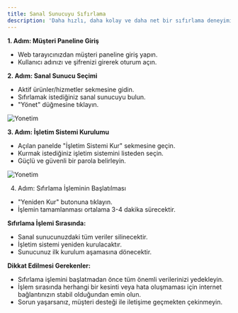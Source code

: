 ```yaml
---
title: Sanal Sunucuyu Sıfırlama
description: 'Daha hızlı, daha kolay ve daha net bir sıfırlama deneyimi için rehberimizi takip edin!'
---
```


**1. Adım: Müşteri Paneline Giriş**
- Web tarayıcınızdan müşteri paneline giriş yapın.
- Kullanıcı adınızı ve şifrenizi girerek oturum açın.

**2. Adım: Sanal Sunucu Seçimi**
- Aktif ürünler/hizmetler sekmesine gidin.
- Sıfırlamak istediğiniz sanal sunucuyu bulun.
- "Yönet" düğmesine tıklayın.

<img
  src="https://media.discordapp.net/attachments/700411766659612712/1253347212751278092/image.png?ex=6675860d&is=6674348d&hm=70008179b0de7ab4568479028be11b06d6ab512e1f74da6832dd781e93efb1bd&=&format=webp&quality=lossless&width=728&height=147"
  alt="Yonetim"
/>

**3. Adım: İşletim Sistemi Kurulumu**

- Açılan panelde "İşletim Sistemi Kur" sekmesine geçin.
- Kurmak istediğiniz işletim sistemini listeden seçin.
- Güçlü ve güvenli bir parola belirleyin.

<img
  src="https://media.discordapp.net/attachments/1251481867459493969/1253354552535810078/image.png?ex=66758ce3&is=66743b63&hm=1e75212b9649c199375b02e9eda9c33050432ede16094d073a0542235a324c43&=&format=webp&quality=lossless&width=643&height=654"
  alt="Yonetim"
/>

4. Adım: Sıfırlama İşleminin Başlatılması
- "Yeniden Kur" butonuna tıklayın.
- İşlemin tamamlanması ortalama 3-4 dakika sürecektir.

**Sıfırlama İşlemi Sırasında:**
- Sanal sunucunuzdaki tüm veriler silinecektir.
- İşletim sistemi yeniden kurulacaktır.
- Sunucunuz ilk kurulum aşamasına dönecektir.

**Dikkat Edilmesi Gerekenler:**
- Sıfırlama işlemini başlatmadan önce tüm önemli verilerinizi yedekleyin.
- İşlem sırasında herhangi bir kesinti veya hata oluşmaması için internet bağlantınızın stabil olduğundan emin olun.
- Sorun yaşarsanız, müşteri desteği ile iletişime geçmekten çekinmeyin.
